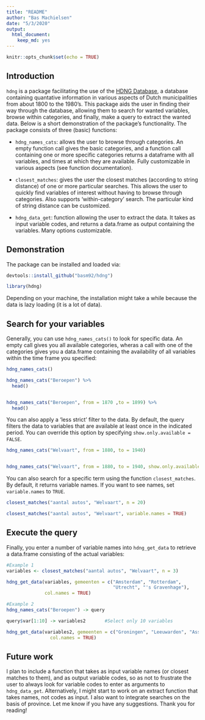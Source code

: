 ```yaml
---
title: "README"
author: "Bas Machielsen"
date: "5/3/2020"
output: 
  html_document: 
    keep_md: yes
---
```


```r
knitr::opts_chunk$set(echo = TRUE)
```

## Introduction

`hdng` is a package facilitating the use of the [HDNG Database](https://datasets.iisg.amsterdam/dataverse/HDNG?q=&types=files&sort=dateSort&order=desc&page=1), a database containing quantative information in various aspects of Dutch municipalities from about 1800 to the 1980's. This package aids the user in finding their way through the database, allowing them to search for wanted variables, browse within categories, and finally, make a query to extract the wanted data. Below is a short demonstration of the package's functionality. The package consists of three (basic) functions:

  - `hdng_names_cats`: allows the user to browse through categories. An empty function call gives the basic categories, and a function call containing one or more specific categories returns a dataframe with all variables, and times at which they are available. Fully customizable in various aspects (see function documentation).
  
  - `closest_matches`: gives the user the closest matches (according to string distance) of one or more particular searches. This allows the user to quickly find variables of interest without having to browse through categories. Also supports 'within-category' search. The particular kind of string distance can be customized. 
  
  - `hdng_data_get`: function allowing the user to extract the data. It takes as input variable codes, and returns a data.frame as output containing the variables. Many options customizable. 
  
## Demonstration

The package can be installed and loaded via:

```r
devtools::install_github("basm92/hdng")
```

```r
library(hdng)
```

Depending on your machine, the installation might take a while because the data is lazy loading (it is a lot of data).

## Search for your variables

Generally, you can use `hdng_names_cats()` to look for specific data. An empty call gives you all available categories, wheras a call with one of the categories gives you a data.frame containing the availability of all variables within the time frame you specified:

```r
hdng_names_cats()

```

```r
hdng_names_cats("Beroepen") %>%
  head()


hdng_names_cats("Beroepen", from = 1870 ,to = 1899) %>%
  head()
```

You can also apply a 'less strict' filter to the data. By default, the query filters the data to variables that are available at least once in the indicated period. You can override this option by specifying `show.only.available = FALSE`.

```r

hdng_names_cats("Welvaart", from = 1880, to = 1940) 


hdng_names_cats("Welvaart", from = 1880, to = 1940, show.only.available = F) 
```


You can also search for a specific term using the function `closest_matches`. By default, it returns variable names. If you want to see names, set `variable.names` to `TRUE`. 

```r
closest_matches("aantal autos", "Welvaart", n = 20)

closest_matches("aantal autos", "Welvaart", variable.names = TRUE)
```
## Execute the query

Finally, you enter a number of variable names into `hdng_get_data` to retrieve a data.frame consisting of the actual variables: 


```r

#Example 1
variables <- closest_matches("aantal autos", "Welvaart", n = 3)

hdng_get_data(variables, gemeenten = c("Amsterdam", "Rotterdam",
                                       "Utrecht", "'s Gravenhage"),
              col.names = TRUE)

#Example 2
hdng_names_cats("Beroepen") -> query

query$var[1:10] -> variables2       #Select only 10 variables

hdng_get_data(variables2, gemeenten = c("Groningen", "Leeuwarden", "Assen", "Zwolle"),
                col.names = TRUE) 

```

## Future work

I plan to include a function that takes as input variable names (or closest matches to them), and as output variable codes, so as not to frustrate the user to always look for variable codes to enter as arguments to `hdng_data_get`. Alternatively, I might start to work on an extract function that takes names, not codes as input. I also want to integrate searches on the basis of province. Let me know if you have any suggestions. Thank you for reading!
